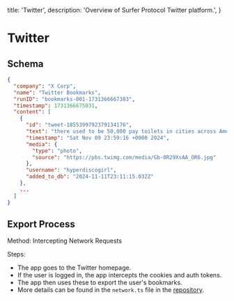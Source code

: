   title: 'Twitter',
  description:
    'Overview of Surfer Protocol Twitter platform.',
}

# Twitter

## Schema

```json
{
  "company": "X Corp",
  "name": "Twitter Bookmarks",
  "runID": "bookmarks-001-1731366667383",
  "timestamp": 1731366675031,
  "content": [
    {
      "id": "tweet-1855399792379134176",
      "text": "there used to be 50,000 pay toilets in cities across America until a group of college students in 1970 decided it wasn't fair to have to pay for a natural bodily function and successfully lobbied to get them banned in 12 states and now you can't find public toilets fuckin https://t.co/YE0voWYl7d",
      "timestamp": "Sat Nov 09 23:59:16 +0000 2024",
      "media": {
        "type": "photo",
        "source": "https://pbs.twimg.com/media/Gb-0R29XsAA_OR6.jpg"
      },
      "username": "hyperdiscogirl",
      "added_to_db": "2024-11-11T23:11:15.032Z"
    },
    ...
  ]
}
```
 
## Export Process

Method: Intercepting Network Requests

Steps:
- The app goes to the Twitter homepage.
- If the user is logged in, the app intercepts the cookies and auth tokens.
- The app then uses these to export the user's bookmarks.
- More details can be found in the `network.ts` file in the <a href="https://github.com/surfer-org/Protocol/blob/main/desktop/src/main/utils/network.ts" target="_blank">repository</a>.